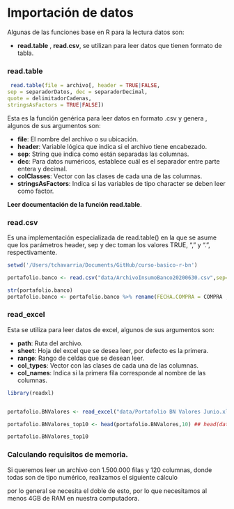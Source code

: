 
# **Importación de datos**

Algunas de las funciones base en R para la lectura datos son:

- **read.table** , **read.csv**, se utilizan para leer datos que tienen formato de tabla.


### **read.table**

```r
 read.table(file = archivo[, header = TRUE|FALSE,
sep = separadorDatos, dec = separadorDecimal,
quote = delimitadorCadenas,
stringsAsFactors = TRUE|FALSE])
```
Esta es la función genérica para leer datos en formato .csv y genera , algunos de sus argumentos son:

- **file**: El nombre del archivo o su ubicación.
- **header**: Variable lógica que indica si el archivo tiene encabezado.
- **sep**: String que indica como están separadas las columnas.
- **dec**: Para datos numéricos, establece cuál es el separador entre parte entera
y decimal.
- **colClasses**: Vector con las clases de cada una de las columnas.
- **stringsAsFactors**: Indica si las variables de tipo character se deben leer como factor.

**Leer documentación de la función read.table**.

### **read.csv**

Es una implementación especializada de read.table() en la que se asume
que los parámetros header, sep y dec toman los valores TRUE, "," y ".", respectivamente.  

```r
setwd('/Users/tchavarria/Documents/GitHub/curso-basico-r-bn')
```


```r
portafolio.banco <- read.csv("data/ArchivoInsumoBanco20200630.csv",sep= ";", dec=".",na.strings = c("", "NA"))

str(portafolio.banco)
portafolio.banco <- portafolio.banco %>% rename(FECHA.COMPRA = COMPRA ,FECHA.VENC = VENCIMIENTO)

```


### **read_excel**

Esta se utiliza para leer datos de excel, algunos de sus argumentos son:


- **path**: Ruta del archivo.
- **sheet**: Hoja del excel que se desea leer, por defecto es la primera.
- **range**: Rango de celdas que se desean leer.
- **col_types**: Vector con las clases de cada una de las columnas.
- **col_names**: Indica si la primera fila corresponde al nombre de las columnas.


```r

library(readxl)


portafolio.BNValores <- read_excel("data/Portafolio BN Valores Junio.xlsx")

portafolio.BNValores_top10 <- head(portafolio.BNValores,10) ## head(data,n) retorna las primeras n filas de nuestro data frame

portafolio.BNValores_top10

```


### **Calculando requisitos de memoria**.

Si queremos leer un archivo con 1.500.000 filas y 120 columnas, donde todas son de tipo numérico, realizamos el siguiente cálculo


\begin{align*}
1,500,000\times120\times 8 (bytes)\\
=&1.44\times10^9 (bytes)\\
=&1.44\times10^9 / 2^{20} (MB)\\
=&1,373 (MB)\\
=&1.34 (GB)\\
\end{align*}

por lo general se necesita el doble de esto, por lo que necesitamos al menos 4GB de RAM en nuestra computadora.

